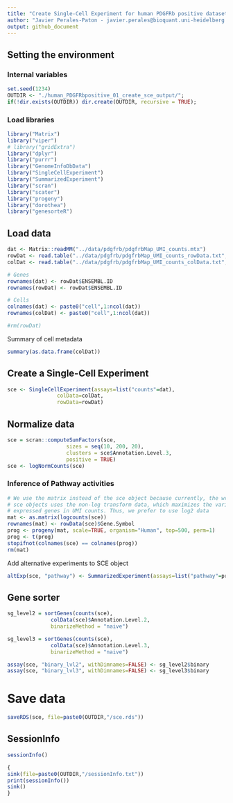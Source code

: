 ```yaml
---
title: "Create Single-Cell Experiment for human PDGFRb positive dataset"
author: "Javier Perales-Paton - javier.perales@bioquant.uni-heidelberg.de"
output: github_document
---
```


## Setting the environment

### Internal variables
```r
set.seed(1234)
OUTDIR <- "./human_PDGFRbpositive_01_create_sce_output/";
if(!dir.exists(OUTDIR)) dir.create(OUTDIR, recursive = TRUE);
```

### Load libraries
```r
library("Matrix")
library("viper")
# library("gridExtra")
library("dplyr")
library("purrr")
library("GenomeInfoDbData")
library("SingleCellExperiment")
library("SummarizedExperiment")
library("scran")
library("scater")
library("progeny")
library("dorothea")
library("genesorteR")
```

## Load data

```r
dat <- Matrix::readMM("../data/pdgfrb/pdgfrbMap_UMI_counts.mtx")
rowDat <- read.table("../data/pdgfrb/pdgfrbMap_UMI_counts_rowData.txt",sep="\t",header=TRUE, stringsAsFactors = FALSE)
colDat <- read.table("../data/pdgfrb/pdgfrbMap_UMI_counts_colData.txt", sep="\t",header=TRUE, stringsAsFactors = FALSE)
```

```r
# Genes
rownames(dat) <- rowDat$ENSEMBL.ID
rownames(rowDat) <- rowDat$ENSEMBL.ID

# Cells
colnames(dat) <- paste0("cell",1:ncol(dat))
rownames(colDat) <- paste0("cell",1:ncol(dat))

#rm(rowDat)
```

Summary of cell metadata
```r
summary(as.data.frame(colDat))
```

## Create a Single-Cell Experiment

```r
sce <- SingleCellExperiment(assays=list("counts"=dat),
			    colData=colDat,
			    rowData=rowDat)
```

## Normalize data
```r
sce = scran::computeSumFactors(sce, 
			       sizes = seq(10, 200, 20), 
			       clusters = sce$Annotation.Level.3, 
			       positive = TRUE)
sce <- logNormCounts(sce)
```

### Inference of Pathway activities
```r
# We use the matrix instead of the sce object because currently, the wrapper of progeny for
# sce objects uses the non-log transform data, which maximizes the variability of lowly
# expressed genes in UMI counts. Thus, we prefer to use log2 data
mat <- as.matrix(logcounts(sce))
rownames(mat) <- rowData(sce)$Gene.Symbol
prog <- progeny(mat, scale=TRUE, organism="Human", top=500, perm=1)
prog <- t(prog)
stopifnot(colnames(sce) == colnames(prog))
rm(mat)
```

Add alternative experiments to SCE object
```r
altExp(sce, "pathway") <- SummarizedExperiment(assays=list("pathway"=prog))
```

## Gene sorter
```r
sg_level2 = sortGenes(counts(sce), 
		      colData(sce)$Annotation.Level.2,
		      binarizeMethod = "naive")

sg_level3 = sortGenes(counts(sce), 
		      colData(sce)$Annotation.Level.3,
		      binarizeMethod = "naive")

assay(sce, "binary_lvl2", withDimnames=FALSE) <- sg_level2$binary
assay(sce, "binary_lvl3", withDimnames=FALSE) <- sg_level3$binary
```

# Save data

```r
saveRDS(sce, file=paste0(OUTDIR,"/sce.rds"))
```

## SessionInfo
```r
sessionInfo()

{                                                                                                                                                                                                           
sink(file=paste0(OUTDIR,"/sessionInfo.txt"))
print(sessionInfo())
sink()
}
```
